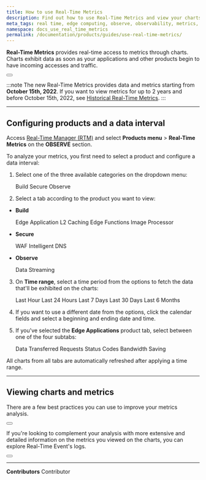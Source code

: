 ```yaml
---
title: How to use Real-Time Metrics
description: Find out how to use Real-Time Metrics and view your charts on Azion.
meta_tags: real time, edge computing, observe, observability, metrics, data, events, security
namespace: docs_use_real_time_metrics
permalink: /documentation/products/guides/use-real-time-metrics/
---
```



**Real-Time Metrics** provides real-time access to metrics through charts. Charts exhibit data as soon as your applications and other products begin to have incoming accesses and traffic.

<Button href="/en/documentation/products/real-time-metrics/" text="go to Real-Time Metrics reference" variant="secondary"></Button>

:::note
The new Real-Time Metrics provides data and metrics starting from **October 15th, 2022**. If you want to view metrics for up to 2 years and before October 15th, 2022, see [Historical Real-Time Metrics](/en/documentation/products/historical-real-time-metrics/).
:::

---

## Configuring products and a data interval

Access [Real-Time Manager (RTM)](https://manager.azion.com/) and select **Products menu** > **Real-Time Metrics** on the **OBSERVE** section.

To analyze your metrics, you first need to select a product and configure a data interval:

1. Select one of the three available categories on the dropdown menu:

    <Badge>Build</Badge> <Badge>Secure</Badge> <Badge>Observe</Badge>

2. Select a tab according to the product you want to view:

-  **Build**

    <Badge>Edge Application</Badge> <Badge>L2 Caching</Badge> <Badge>Edge Functions</Badge> <Badge>Image Processor</Badge>

- **Secure**

    <Badge>WAF</Badge> <Badge>Intelligent DNS</Badge>

- **Observe**

    <Badge>Data Streaming</Badge>

3. On **Time range**, select a time period from the options to fetch the data that'll be exhibited on the charts:

    <Badge>Last Hour</Badge> <Badge>Last 24 Hours</Badge> <Badge>Last 7 Days</Badge> <Badge>Last 30 Days</Badge> <Badge>Last 6 Months</Badge>

4. If you want to use a different date from the options, click the calendar fields and select a beginning and ending date and time.
5. If you've selected the **Edge Applications** product tab, select between one of the four subtabs:

    <Badge>Data Transferred</Badge> <Badge>Requests</Badge> <Badge>Status Codes</Badge> <Badge>Bandwidth Saving</Badge>

All charts from all tabs are automatically refreshed after applying a time range.

---

## Viewing charts and metrics

There are a few best practices you can use to improve your metrics analysis.

<Button href="/en/documentation/products/guides/observe/analyze-metrics/" text="go to analyze metrics guide" variant="secondary" target="_blank"></Button>

If you're looking to complement your analysis with more extensive and detailed information on the metrics you viewed on the charts, you can explore Real-Time Event's logs.

<Button href="/en/documentation/products/real-time-events/" text="go to Real-Time Events reference" variant="secondary"></Button>


---


**Contributors** <ContributorList>Contributor</ContributorList>
